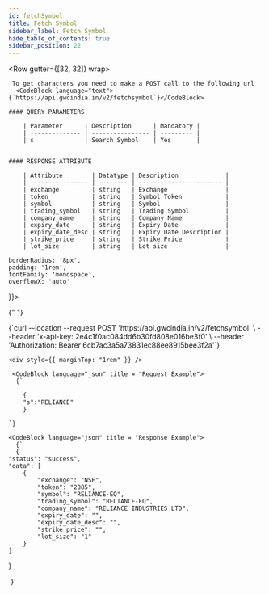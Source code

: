 ```yaml
---
id: fetchSymbol
title: Fetch Symbol
sidebar_label: Fetch Symbol
hide_table_of_contents: true
sidebar_position: 22
---
```



<Row gutter={[32, 32]} wrap>
  <Col xs={24} md={12}>
    
     To get characters you need to make a POST call to the following url 
      <CodeBlock language="text">{`https://api.gwcindia.in/v2/fetchsymbol`}</CodeBlock>

    #### QUERY PARAMETERS

        | Parameter      | Description      | Mandatory |
        | -------------- | ---------------- | --------- |
        | s              | Search Symbol    | Yes       |


    #### RESPONSE ATTRIBUTE

        | Attribute        | Datatype | Description             |
        | ---------------- | -------- | ----------------------- |
        | exchange         | string   | Exchange                |
        | token            | string   | Symbol Token            |
        | symbol           | string   | Symbol                  |
        | trading_symbol   | string   | Trading Symbol          |
        | company_name     | string   | Company Name            |
        | expiry_date      | string   | Expiry Date             |
        | expiry_date_desc | string   | Expiry Date Description |
        | strike_price     | string   | Strike Price            |
        | lot_size         | string   | Lot size                |

  </Col>

  <Col xs={24} md={12} lg = {12} style={{
  
    borderRadius: '8px',
    padding: '1rem',
    fontFamily: 'monospace',
    overflowX: 'auto'
  }}>

{" "}

<CodeBlock language="bash" title="curl / cURL">
  {`curl --location --request POST 'https://api.gwcindia.in/v2/fetchsymbol' \
--header 'x-api-key: 2e4c1f0ac084dd6b30fd808e016be3f0' \
--header 'Authorization: Bearer 6cb7ac3a5a73831ec88ee8915bee3f2a'`}
</CodeBlock>

    <div style={{ marginTop: "1rem" }} />

     <CodeBlock language="json" title = "Request Example">
      {`

        {
        "s":"RELIANCE"
        }

    `}

</CodeBlock>

    <CodeBlock language="json" title = "Response Example">
      {`
      {
    "status": "success",
    "data": [
        {
            "exchange": "NSE",
            "token": "2885",
            "symbol": "RELIANCE-EQ",
            "trading_symbol": "RELIANCE-EQ",
            "company_name": "RELIANCE INDUSTRIES LTD",
            "expiry_date": "",
            "expiry_date_desc": "",
            "strike_price": "",
            "lot_size": "1"
        }
    ]

}

`}

</CodeBlock>

  </Col>
</Row>
